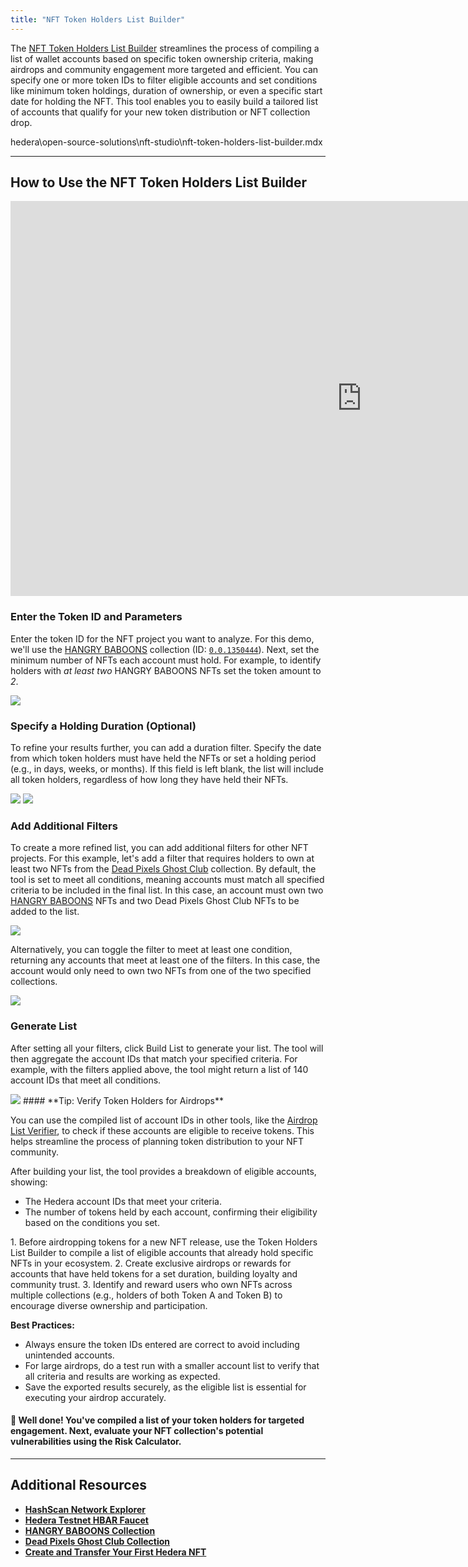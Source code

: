 ---
title: "NFT Token Holders List Builder"
---


The [NFT Token Holders List Builder](https://nft-studio.hashgraph.com/token-holders-list-builder/) streamlines the process of compiling a list of wallet accounts based on specific token ownership criteria, making airdrops and community engagement more targeted and efficient. You can specify one or more token IDs to filter eligible accounts and set conditions like minimum token holdings, duration of ownership, or even a specific start date for holding the NFT. This tool enables you to easily build a tailored list of accounts that qualify for your new token distribution or NFT collection drop.

<Columns cols={2}>
  <Card
    title="NFT Token Holders List Builder Web App"
    href="https://nft-studio.hashgraph.com/token-holders-list-builder/"
    arrow
    img="/images/open-source-solutions/nft-studio\nft-token-holders-list-builder/nft-token-holders-list-builder-7.png"
  >
    hedera\open-source-solutions\nft-studio\nft-token-holders-list-builder.mdx
  </Card>
  <Card
    title="NFT Token Holders List Builder Repo"
    href="https://github.com/hedera-dev/token-holders-list-builder"
    arrow
    img="/images/open-source-solutions/nft-studio\nft-token-holders-list-builder/nft-token-holders-list-builder-8.png"
  >
    
  </Card>
</Columns>

***

## How to Use the NFT Token Holders List Builder

<iframe width="1124" height="632" src="https://www.youtube.com/embed/A4dDPF-e8TY" title="NFT Studio | NFT Token Holders List Builder" frameborder="0" allow="accelerometer; autoplay; clipboard-write; encrypted-media; gyroscope; picture-in-picture; web-share" referrerpolicy="strict-origin-when-cross-origin" allowfullscreen></iframe>

### Enter the Token ID and Parameters 

Enter the token ID for the NFT project you want to analyze. For this demo, we'll use the [HANGRY BABOONS](https://www.hangry.net/) collection (ID: [`0.0.1350444`](https://hashscan.io/mainnet/token/0.0.1350444)). Next, set the minimum number of NFTs each account must hold. For example, to identify holders with *at least two* HANGRY BABOONS NFTs set the token amount to *2*.

<Frame>
  <img src="/images/open-source-solutions/nft-studio/nft-token-holders-list-builder/nft-token-holders-list-builder-1.png" />
</Frame>

### Specify a Holding Duration (Optional)

To refine your results further, you can add a duration filter. Specify the date from which token holders must have held the NFTs or set a holding period (e.g., in days, weeks, or months). If this field is left blank, the list will include all token holders, regardless of how long they have held their NFTs.

<Frame>
  <img src="/images/open-source-solutions/nft-studio/nft-token-holders-list-builder/nft-token-holders-list-builder-2.png" />
</Frame>

<Frame>
  <img src="/images/open-source-solutions/nft-studio/nft-token-holders-list-builder/nft-token-holders-list-builder-3.png" />
</Frame>

### Add Additional Filters

To create a more refined list, you can add additional filters for other NFT projects. For this example, let's add a filter that requires holders to own at least two NFTs from the [Dead Pixels Ghost Club](https://www.deadpixels.club/) collection. By default, the tool is set to meet all conditions, meaning accounts must match all specified criteria to be included in the final list. In this case, an account must own two [HANGRY BABOONS](https://www.hangry.net/) NFTs and two Dead Pixels Ghost Club NFTs to be added to the list.

<Frame>
  <img src="/images/open-source-solutions/nft-studio/nft-token-holders-list-builder/nft-token-holders-list-builder-4.png" />
</Frame>

Alternatively, you can toggle the filter to meet at least one condition, returning any accounts that meet at least one of the filters. In this case, the account would only need to own two NFTs from one of the two specified collections.

<Frame>
  <img src="/images/open-source-solutions/nft-studio/nft-token-holders-list-builder/nft-token-holders-list-builder-5.png" />
</Frame>

### Generate List

After setting all your filters, click Build List to generate your list. The tool will then aggregate the account IDs that match your specified criteria. For example, with the filters applied above, the tool might return a list of 140 account IDs that meet all conditions.

<Frame>
  <img src="/images/open-source-solutions/nft-studio/nft-token-holders-list-builder/nft-token-holders-list-builder-6.png" />
</Frame>

<Info>
#### **Tip: Verify Token Holders for Airdrops**

You can use the compiled list of account IDs in other tools, like the [Airdrop List Verifier](/hedera/open-source-solutions/nft-studio/airdrop-list-verifier), to check if these accounts are eligible to receive tokens. This helps streamline the process of planning token distribution to your NFT community.
</Info>

<Accordion title="Understanding the Results">
After building your list, the tool provides a breakdown of eligible accounts, showing:

* The Hedera account IDs that meet your criteria.
* The number of tokens held by each account, confirming their eligibility based on the conditions you set.
</Accordion>

<Accordion title="Use Cases &#x26; Best Practices">
1. Before airdropping tokens for a new NFT release, use the Token Holders List Builder to compile a list of eligible accounts that already hold specific NFTs in your ecosystem.
2. Create exclusive airdrops or rewards for accounts that have held tokens for a set duration, building loyalty and community trust.
3. Identify and reward users who own NFTs across multiple collections (e.g., holders of both Token A and Token B) to encourage diverse ownership and participation.

**Best Practices:**

* Always ensure the token IDs entered are correct to avoid including unintended accounts.
* For large airdrops, do a test run with a smaller account list to verify that all criteria and results are working as expected.
* Save the exported results securely, as the eligible list is essential for executing your airdrop accurately.
</Accordion>

#### 🎉 Well done! You've compiled a list of your token holders for targeted engagement. Next, evaluate your NFT collection's potential vulnerabilities using the Risk Calculator.

***

## Additional Resources

* [**HashScan Network Explorer**](https://hashscan.io/)
* [**Hedera Testnet HBAR Faucet**](https://portal.hedera.com/)
* [**HANGRY BABOONS Collection**](https://www.hangry.net/)
* [**Dead Pixels Ghost Club Collection**](https://www.deadpixels.club/)
* [**Create and Transfer Your First Hedera NFT**](/hedera/tutorials/token/create-and-transfer-your-first-nft)

